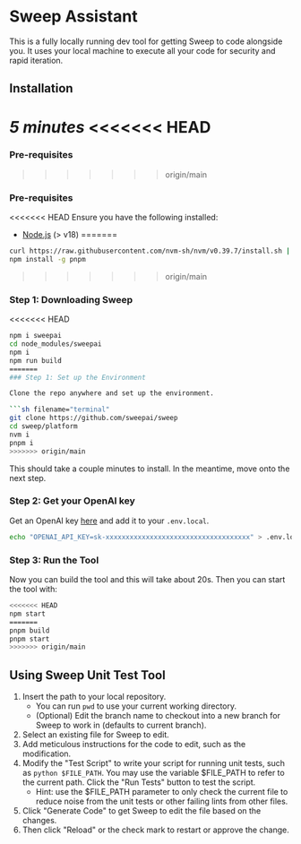 # Sweep Assistant

This is a fully locally running dev tool for getting Sweep to code alongside you. It uses your local machine to execute all your code for security and rapid iteration.

## Installation

*5 minutes*
<<<<<<< HEAD
=======

### Pre-requisites
>>>>>>> origin/main

### Pre-requisites

<<<<<<< HEAD
Ensure you have the following installed:
- [Node.js](https://nodejs.org/en/download/) (> v18)
=======
```sh filename="terminal"
curl https://raw.githubusercontent.com/nvm-sh/nvm/v0.39.7/install.sh | bash
npm install -g pnpm
```
>>>>>>> origin/main

### Step 1: Downloading Sweep

<<<<<<< HEAD
```sh filename="terminal"
npm i sweepai
cd node_modules/sweepai
npm i
npm run build
=======
### Step 1: Set up the Environment

Clone the repo anywhere and set up the environment.

```sh filename="terminal"
git clone https://github.com/sweepai/sweep
cd sweep/platform
nvm i
pnpm i
>>>>>>> origin/main
```

This should take a couple minutes to install. In the meantime, move onto the next step.

### Step 2: Get your OpenAI key

Get an OpenAI key [here](https://platform.openai.com/api-keys) and add it to your `.env.local`.

```sh filename="terminal"
echo "OPENAI_API_KEY=sk-xxxxxxxxxxxxxxxxxxxxxxxxxxxxxxxxxxxx" > .env.local
```

### Step 3: Run the Tool

Now you can build the tool and this will take about 20s. Then you can start the tool with:

```sh filename="terminal"
<<<<<<< HEAD
npm start
=======
pnpm build
pnpm start
>>>>>>> origin/main
```

## Using Sweep Unit Test Tool

1. Insert the path to your local repository.
    - You can run `pwd` to use your current working directory.
    - (Optional) Edit the branch name to checkout into a new branch for Sweep to work in (defaults to current branch).
2. Select an existing file for Sweep to edit.
3. Add meticulous instructions for the code to edit, such as the modification.
4. Modify the "Test Script" to write your script for running unit tests, such as `python $FILE_PATH`. You may use the variable $FILE_PATH to refer to the current path. Click the "Run Tests" button to test the script.
    - Hint: use the $FILE_PATH parameter to only check the current file to reduce noise from the unit tests or other failing lints from other files.
5. Click "Generate Code" to get Sweep to edit the file based on the changes.
6. Then click "Reload" or the check mark to restart or approve the change.
